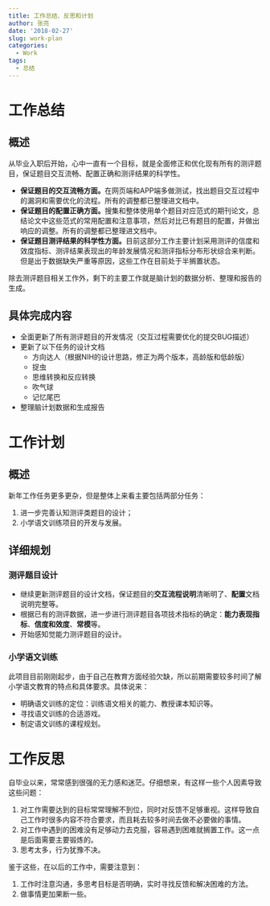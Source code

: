 ```yaml
---
title: 工作总结、反思和计划
author: 张亮
date: '2018-02-27'
slug: work-plan
categories:
  - Work
tags:
  - 总结
---
```


# 工作总结

## 概述

从毕业入职后开始，心中一直有一个目标，就是全面修正和优化现有所有的测评题目，保证题目交互流畅、配置正确和测评结果的科学性。

* **保证题目的交互流畅方面。**在网页端和APP端多做测试，找出题目交互过程中的漏洞和需要优化的流程。所有的调整都已整理进文档中。
* **保证题目的配置正确方面。**搜集和整体使用单个题目对应范式的期刊论文，总结论文中这些范式的常用配置和注意事项，然后对比已有题目的配置，并做出响应的调整。所有的调整都已整理进文档中。
* **保证题目测评结果的科学性方面。**目前这部分工作主要计划采用测评的信度和效度指标、测评结果表现出的年龄发展情况和测评指标分布形状综合来判断。但是出于数据缺失严重等原因，这些工作在目前处于半搁置状态。

除去测评题目相关工作外，剩下的主要工作就是脑计划的数据分析、整理和报告的生成。

## 具体完成内容

* 全面更新了所有测评题目的开发情况（交互过程需要优化的提交BUG描述）
* 更新了以下任务的设计文档
    + 方向达人（根据NIH的设计思路，修正为两个版本，高龄版和低龄版）
    + 捉虫
    + 思维转换和反应转换
    + 吹气球
    + 记忆尾巴
* 整理脑计划数据和生成报告

# 工作计划

## 概述

新年工作任务更多更杂，但是整体上来看主要包括两部分任务：

1. 进一步完善认知测评类题目的设计；
1. 小学语文训练项目的开发与发展。

## 详细规划

### 测评题目设计

* 继续更新测评题目的设计文档，保证题目的**交互流程说明**清晰明了、**配置**文档说明完整等。
* 根据已有的测评数据，进一步进行测评题目各项技术指标的确定：**能力表现指标**、**信度和效度**、**常模**等。
* 开始感知觉能力测评题目的设计。

### 小学语文训练

此项目目前刚刚起步，由于自己在教育方面经验欠缺，所以前期需要较多时间了解小学语文教育的特点和具体要求。具体说来：

* 明确语文训练的定位：训练语文相关的能力、教授课本知识等。
* 寻找语文训练的合适游戏。
* 制定语文训练的课程规划。

# 工作反思

自毕业以来，常常感到很强的无力感和迷茫。仔细想来，有这样一些个人因素导致这些问题：

1. 对工作需要达到的目标常常理解不到位，同时对反馈不足够重视。这样导致自己工作时很多内容不符合要求，而且耗去较多时间去做不必要做的事情。
1. 对工作中遇到的困难没有足够动力去克服，容易遇到困难就搁置工作。这一点是后面需要主要锻炼的。
1. 思考太多，行为犹豫不决。

鉴于这些，在以后的工作中，需要注意到：

1. 工作时注意沟通，多思考目标是否明确，实时寻找反馈和解决困难的方法。
1. 做事情更加果断一些。
